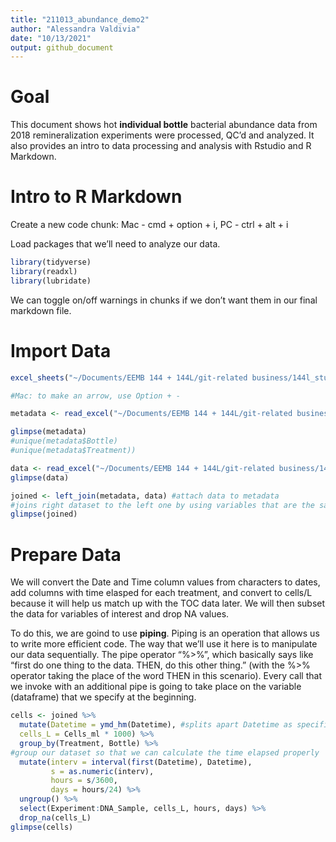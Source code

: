 ```yaml
---
title: "211013_abundance_demo2"
author: "Alessandra Valdivia"
date: "10/13/2021"
output: github_document
---
```


# Goal

This document shows hot **individual bottle** bacterial abundance data from 2018 remineralization experiments were processed, QC'd and analyzed. It also provides an intro to data processing and analysis with Rstudio and R Markdown.

# Intro to R Markdown

Create a new code chunk: Mac - cmd + option + i, PC - ctrl + alt + i

Load packages that we'll need to analyze our data. 
```r
library(tidyverse)
library(readxl)
library(lubridate)
```

We can toggle on/off warnings in chunks if we don't want them in our final markdown file. 

# Import Data
```r
excel_sheets("~/Documents/EEMB 144 + 144L/git-related business/144l_students_2021/Input_Data/week3/144L_2018_BactAbund.xlsx")

#Mac: to make an arrow, use Option + -

metadata <- read_excel("~/Documents/EEMB 144 + 144L/git-related business/144l_students_2021/Input_Data/week3/144L_2018_BactAbund.xlsx", sheet = "Metadata")

glimpse(metadata)
#unique(metadata$Bottle)
#unique(metadata$Treatment))

data <- read_excel("~/Documents/EEMB 144 + 144L/git-related business/144l_students_2021/Input_Data/week3/144L_2018_BactAbund.xlsx", sheet = "Data" )
glimpse(data)

joined <- left_join(metadata, data) #attach data to metadata
#joins right dataset to the left one by using variables that are the same across the two dataframes
glimpse(joined)
```
# Prepare Data

We will convert the Date and Time column values from characters to dates, add columns with time elasped for each treatment, and convert to cells/L because it will help us match up with the TOC data later. We will then subset the data for variables of interest and drop NA values.

To do this, we are goind to use **piping**. Piping is an operation that allows us to write more efficient code. The way that we'll use it here is to manipulate our data sequentially. The pipe operator "%>%", which basically says like "first do one thing to the data. THEN, do this other thing." (with the %>% operator taking the place of the word THEN in this scenario). Every call that we invoke with an additional pipe is going to take place on the variable (dataframe) that we specify at the beginning.
```r
cells <- joined %>% 
  mutate(Datetime = ymd_hm(Datetime), #splits apart Datetime as specified
  cells_L = Cells_ml * 1000) %>%
  group_by(Treatment, Bottle) %>%
#group our dataset so that we can calculate the time elapsed properly
  mutate(interv = interval(first(Datetime), Datetime),
         s = as.numeric(interv),
         hours = s/3600,
         days = hours/24) %>%
  ungroup() %>%
  select(Experiment:DNA_Sample, cells_L, hours, days) %>%
  drop_na(cells_L)
glimpse(cells)

```
